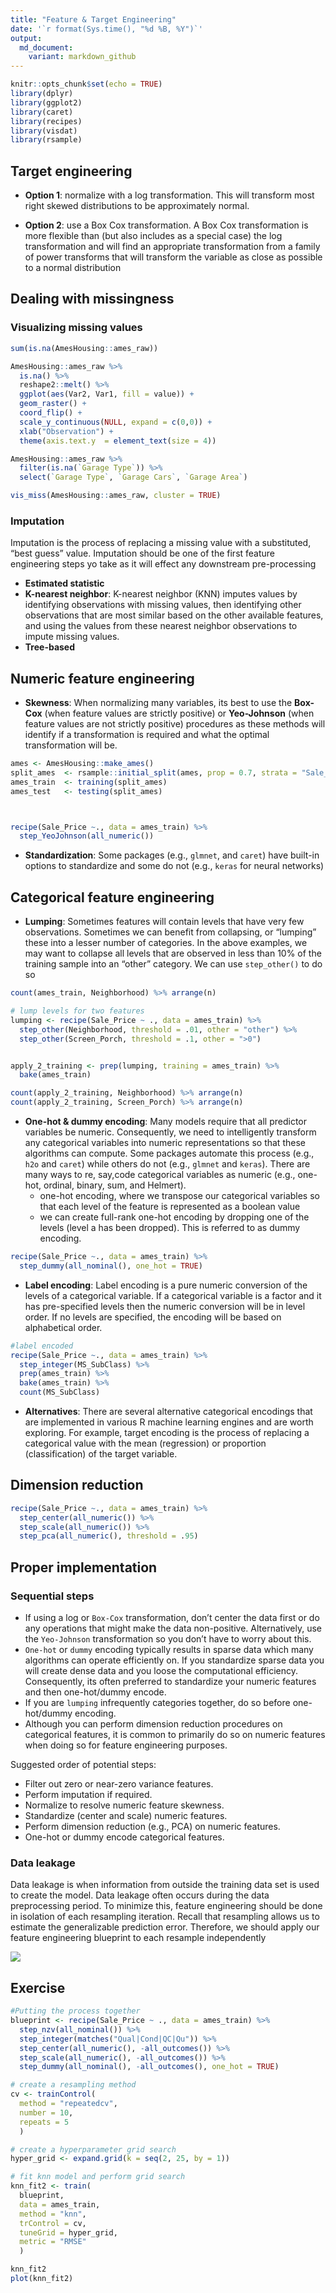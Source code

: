 ```yaml
---
title: "Feature & Target Engineering"
date: '`r format(Sys.time(), "%d %B, %Y")`'
output:
  md_document:
    variant: markdown_github
---
```


```r
knitr::opts_chunk$set(echo = TRUE)
library(dplyr)
library(ggplot2)
library(caret)
library(recipes)
library(visdat)
library(rsample)
```


## Target engineering

- **Option 1**: normalize with a log transformation. This will transform most right skewed distributions to be approximately normal. 

- **Option 2**: use a Box Cox transformation. A Box Cox transformation is more flexible than (but also includes as a special case) the log transformation and will find an appropriate transformation from a family of power transforms that will transform the variable as close as possible to a normal distribution 


## Dealing with missingness

### Visualizing missing values

```r
sum(is.na(AmesHousing::ames_raw))
```

```r
AmesHousing::ames_raw %>% 
  is.na() %>% 
  reshape2::melt() %>% 
  ggplot(aes(Var2, Var1, fill = value)) + 
  geom_raster() + 
  coord_flip() + 
  scale_y_continuous(NULL, expand = c(0,0)) + 
  xlab("Observation") +
  theme(axis.text.y  = element_text(size = 4))
```



```r
AmesHousing::ames_raw %>% 
  filter(is.na(`Garage Type`)) %>% 
  select(`Garage Type`, `Garage Cars`, `Garage Area`)

vis_miss(AmesHousing::ames_raw, cluster = TRUE)
```


### Imputation

Imputation is the process of replacing a missing value with a substituted, “best guess” value. Imputation should be one of the first feature engineering steps yo take as it will effect any downstream pre-processing

- **Estimated statistic**
- **K-nearest neighbor**: K-nearest neighbor (KNN) imputes values by identifying observations with missing values, then identifying other observations that are most similar based on the other available features, and using the values from these nearest neighbor observations to impute missing values.
- **Tree-based**


## Numeric feature engineering

- **Skewness**: When normalizing many variables, its best to use the **Box-Cox** (when feature values are strictly positive) or **Yeo-Johnson** (when feature values are not strictly positive) procedures as these methods will identify if a transformation is required and what the optimal transformation will be.


```r
ames <- AmesHousing::make_ames()
split_ames  <- rsample::initial_split(ames, prop = 0.7, strata = "Sale_Price")
ames_train  <- training(split_ames)
ames_test   <- testing(split_ames)



recipe(Sale_Price ~., data = ames_train) %>% 
  step_YeoJohnson(all_numeric())
```


- **Standardization**: Some packages (e.g., `glmnet`, and `caret`) have built-in options to standardize and some do not (e.g., `keras` for neural networks)


## Categorical feature engineering

- **Lumping**: Sometimes features will contain levels that have very few observations. Sometimes we can benefit from collapsing, or “lumping” these into a lesser number of categories. In the above examples, we may want to collapse all levels that are observed in less than 10% of the training sample into an “other” category. We can use `step_other()` to do so

```r
count(ames_train, Neighborhood) %>% arrange(n)

# lump levels for two features
lumping <- recipe(Sale_Price ~ ., data = ames_train) %>%
  step_other(Neighborhood, threshold = .01, other = "other") %>%
  step_other(Screen_Porch, threshold = .1, other = ">0")


apply_2_training <- prep(lumping, training = ames_train) %>%
  bake(ames_train)

count(apply_2_training, Neighborhood) %>% arrange(n)
count(apply_2_training, Screen_Porch) %>% arrange(n)
```

- **One-hot & dummy encoding**: Many models require that all predictor variables be numeric. Consequently, we need to intelligently transform any categorical variables into numeric representations so that these algorithms can compute. Some packages automate this process (e.g., `h2o` and `caret`) while others do not (e.g., `glmnet` and `keras`). There are many ways to re, say,code categorical variables as numeric (e.g., one-hot, ordinal, binary, sum, and Helmert).
  - one-hot encoding, where we transpose our categorical variables so that each level of the feature is represented as a boolean value
  - we can create full-rank one-hot encoding by dropping one of the levels (level a has been dropped). This is referred to as dummy encoding.

```r
recipe(Sale_Price ~., data = ames_train) %>% 
  step_dummy(all_nominal(), one_hot = TRUE)
```


- **Label encoding**: Label encoding is a pure numeric conversion of the levels of a categorical variable. If a categorical variable is a factor and it has pre-specified levels then the numeric conversion will be in level order. If no levels are specified, the encoding will be based on alphabetical order. 

```r
#label encoded 
recipe(Sale_Price ~., data = ames_train) %>% 
  step_integer(MS_SubClass) %>% 
  prep(ames_train) %>% 
  bake(ames_train) %>% 
  count(MS_SubClass)
```


- **Alternatives**: There are several alternative categorical encodings that are implemented in various R machine learning engines and are worth exploring. For example, target encoding is the process of replacing a categorical value with the mean (regression) or proportion (classification) of the target variable.

## Dimension reduction

```r
recipe(Sale_Price ~., data = ames_train) %>% 
  step_center(all_numeric()) %>% 
  step_scale(all_numeric()) %>% 
  step_pca(all_numeric(), threshold = .95)
```

## Proper implementation

### Sequential steps

- If using a log or `Box-Cox` transformation, don’t center the data first or do any operations that might make the data non-positive. Alternatively, use the `Yeo-Johnson` transformation so you don’t have to worry about this.
- `One-hot` or `dummy` encoding typically results in sparse data which many algorithms can operate efficiently on. If you standardize sparse data you will create dense data and you loose the computational efficiency. Consequently, its often preferred to standardize your numeric features and then one-hot/dummy encode.
- If you are `lumping` infrequently categories together, do so before one-hot/dummy encoding.
- Although you can perform dimension reduction procedures on categorical features, it is common to primarily do so on numeric features when doing so for feature engineering purposes.



Suggested order of potential steps: 

- Filter out zero or near-zero variance features.
- Perform imputation if required.
- Normalize to resolve numeric feature skewness.
- Standardize (center and scale) numeric features.
- Perform dimension reduction (e.g., PCA) on numeric features.
- One-hot or dummy encode categorical features.


### Data leakage

Data leakage is when information from outside the training data set is used to create the model. Data leakage often occurs during the data preprocessing period. To minimize this, feature engineering should be done in isolation of each resampling iteration.  Recall that resampling allows us to estimate the generalizable prediction error. Therefore, we should apply our feature engineering blueprint to each resample independently 

![](pic/4.png)

## Exercise 

```r
#Putting the process together
blueprint <- recipe(Sale_Price ~ ., data = ames_train) %>%
  step_nzv(all_nominal()) %>%
  step_integer(matches("Qual|Cond|QC|Qu")) %>%
  step_center(all_numeric(), -all_outcomes()) %>%
  step_scale(all_numeric(), -all_outcomes()) %>%
  step_dummy(all_nominal(), -all_outcomes(), one_hot = TRUE)
```

```r
# create a resampling method
cv <- trainControl(
  method = "repeatedcv", 
  number = 10, 
  repeats = 5
  )

# create a hyperparameter grid search
hyper_grid <- expand.grid(k = seq(2, 25, by = 1))

# fit knn model and perform grid search
knn_fit2 <- train(
  blueprint, 
  data = ames_train, 
  method = "knn", 
  trControl = cv, 
  tuneGrid = hyper_grid,
  metric = "RMSE"
  )
```

```r
knn_fit2
plot(knn_fit2)
```

